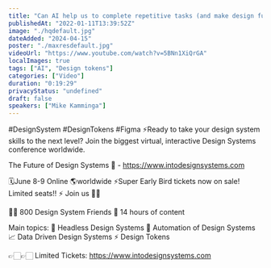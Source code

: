 ```yaml
---
title: "Can AI help us to complete repetitive tasks (and make design fun again)? - Mike Kamminga"
publishedAt: "2022-01-11T13:39:52Z"
image: "./hqdefault.jpg"
dateAdded: "2024-04-15"
poster: "./maxresdefault.jpg"
videoUrl: "https://www.youtube.com/watch?v=5BNn1XiQrGA"
localImages: true
tags: ["AI", "Design tokens"]
categories: ["Video"]
duration: "0:19:29"
privacyStatus: "undefined"
draft: false
speakers: ["Mike Kamminga"]
---
```

#DesignSystem #DesignTokens #Figma
⚡️Ready to take your design system skills to the next level? 
Join the biggest virtual, interactive Design Systems conference worldwide.

The Future of Design Systems 🚀 - https://www.intodesignsystems.com

🗓️June 8-9 Online 🌎worldwide
⚡️Super Early Bird tickets now on sale! Limited seats!! ⚡️
Join us 🙌🏻

👋🏻 800 Design System Friends
🎨 14 hours of content

Main topics:
🎨 Headless Design Systems
🤖 Automation of Design Systems
📈 Data Driven Design Systems
⚡️ Design Tokens

👉🏻👉🏻 Limited Tickets: https://www.intodesignsystems.com
